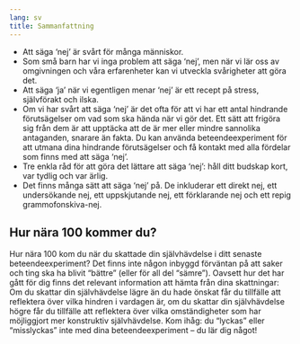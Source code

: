 ```yaml
---
lang: sv
title: Sammanfattning
---
```


-   Att säga 'nej' är svårt för många människor.
-   Som små barn har vi inga problem att säga 'nej', men när vi lär oss
    av omgivningen och våra erfarenheter kan vi utveckla svårigheter att
    göra det.
-   Att säga 'ja' när vi egentligen menar 'nej' är ett recept på stress,
    självförakt och ilska.
-   Om vi har svårt att säga 'nej' är det ofta för att vi har ett antal
    hindrande förutsägelser om vad som ska hända när vi gör det. Ett
    sätt att frigöra sig från dem är att upptäcka att de är mer eller
    mindre sannolika antaganden, snarare än fakta. Du kan
    använda beteendeexperiment för att utmana dina hindrande
    förutsägelser och få kontakt med alla fördelar som finns med att
    säga 'nej'.
-   Tre enkla råd för att göra det lättare att säga 'nej': håll ditt
    budskap kort, var tydlig och var ärlig.
-   Det finns många sätt att säga 'nej' på. De inkluderar ett direkt
    nej, ett undersökande nej, ett uppskjutande nej, ett förklarande nej
    och ett repig grammofonskiva-nej. 

::: {.callout-note}
## Hur nära 100 kommer du?

Hur nära 100 kom du när du skattade din självhävdelse i ditt senaste beteendeexperiment? Det finns inte någon inbyggd förväntan på att saker och ting ska ha blivit "bättre" (eller för all del "sämre"). Oavsett hur det har gått för dig finns det relevant information att hämta från dina skattningar: Om du skattar din självhävdelse lägre än du hade önskat får du tillfälle att reflektera över vilka hindren i vardagen är, om du skattar din självhävdelse högre får du tillfälle att reflektera över vilka omständigheter som har möjliggjort mer konstruktiv självhävdelse. Kom ihåg: du "lyckas" eller "misslyckas" inte med dina beteendeexperiment -- du lär dig något!
:::
